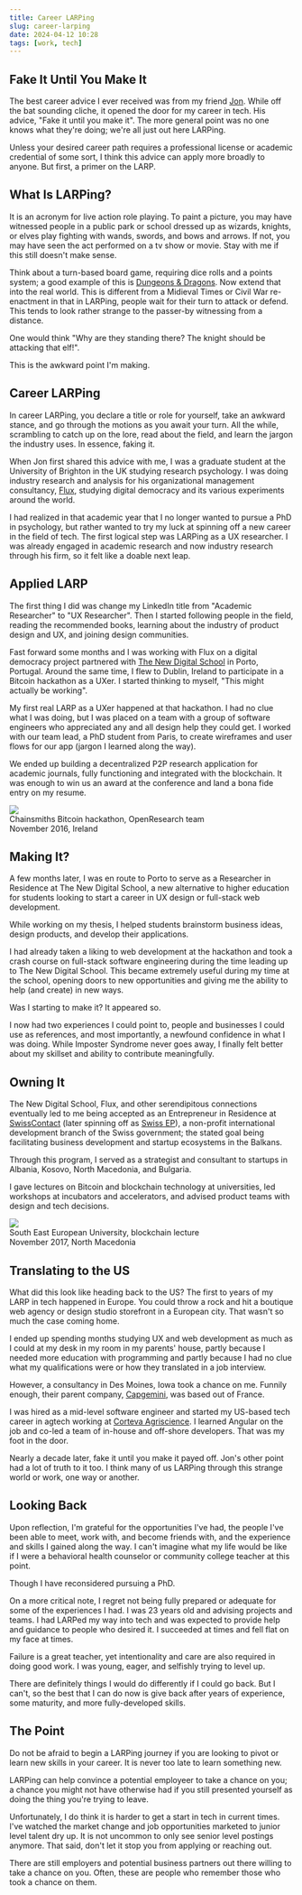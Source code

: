 ```yaml
---
title: Career LARPing
slug: career-larping
date: 2024-04-12 10:28
tags: [work, tech]
---
```


## Fake It Until You Make It

The best career advice I ever received was from my friend [Jon](https://jonbarnes.me). While off the bat sounding cliche, it opened the door for my career in tech. His advice, "Fake it until you make it". The more general point was no one knows what they're doing; we're all just out here LARPing.

Unless your desired career path requires a professional license or academic credential of some sort, I think this advice can apply more broadly to anyone. But first, a primer on the LARP.

## What Is LARPing?

It is an acronym for live action role playing. To paint a picture, you may have witnessed people in a public park or school dressed up as wizards, knights, or elves play fighting with wands, swords, and bows and arrows. If not, you may have seen the act performed on a tv show or movie. Stay with me if this still doesn't make sense.

Think about a turn-based board game, requiring dice rolls and a points system; a good example of this is [Dungeons & Dragons](https://en.wikipedia.org/wiki/Dungeons_%26_Dragons). Now extend that into the real world. This is different from a Midieval Times or Civil War re-enactment in that in LARPing, people wait for their turn to attack or defend. This tends to look rather strange to the passer-by witnessing from a distance.

One would think "Why are they standing there? The knight should be attacking that elf!".

This is the awkward point I'm making.

## Career LARPing

In career LARPing, you declare a title or role for yourself, take an awkward stance, and go through the motions as you await your turn. All the while, scrambling to catch up on the lore, read about the field, and learn the jargon the industry uses. In essence, faking it.

When Jon first shared this advice with me, I was a graduate student at the University of Brighton in the UK studying research psychology. I was doing industry research and analysis for his organizational management consultancy, [Flux](https://flux.am), studying digital democracy and its various experiments around the world.

I had realized in that academic year that I no longer wanted to pursue a PhD in psychology, but rather wanted to try my luck at spinning off a new career in the field of tech. The first logical step was LARPing as a UX researcher. I was already engaged in academic research and now industry research through his firm, so it felt like a doable next leap.

## Applied LARP

The first thing I did was change my LinkedIn title from "Academic Researcher" to "UX Researcher". Then I started following people in the field, reading the recommended books, learning about the industry of product design and UX, and joining design communities.

Fast forward some months and I was working with Flux on a digital democracy project partnered with [The New Digital School](https://thenewdigitalschool.com) in Porto, Portugal. Around the same time, I flew to Dublin, Ireland to participate in a Bitcoin hackathon as a UXer. I started thinking to myself, "This might actually be working".

My first real LARP as a UXer happened at that hackathon. I had no clue what I was doing, but I was placed on a team with a group of software engineers who appreciated any and all design help they could get. I worked with our team lead, a PhD student from Paris, to create wireframes and user flows for our app (jargon I learned along the way).

We ended up building a decentralized P2P research application for academic journals, fully functioning and integrated with the blockchain. It was enough to win us an award at the conference and land a bona fide entry on my resume.

<div>
  <img src='./hackathon.jpeg' className='mb-2 rounded-lg' />
  <div className='text-sm text-muted-foreground'>
    Chainsmiths Bitcoin hackathon, OpenResearch team
  </div>
  <div className='text-sm text-muted-foreground'>November 2016, Ireland</div>
</div>

## Making It?

A few months later, I was en route to Porto to serve as a Researcher in Residence at The New Digital School, a new alternative to higher education for students looking to start a career in UX design or full-stack web development.

While working on my thesis, I helped students brainstorm business ideas, design products, and develop their applications.

I had already taken a liking to web development at the hackathon and took a crash course on full-stack software engineering during the time leading up to The New Digital School. This became extremely useful during my time at the school, opening doors to new opportunities and giving me the ability to help (and create) in new ways.

Was I starting to make it? It appeared so.

I now had two experiences I could point to, people and businesses I could use as references, and most importantly, a newfound confidence in what I was doing. While Imposter Syndrome never goes away, I finally felt better about my skillset and ability to contribute meaningfully.

## Owning It

The New Digital School, Flux, and other serendipitous connections eventually led to me being accepted as an Entrepreneur in Residence at [SwissContact](https://swisscontact.org) (later spinning off as [Swiss EP](https://swissep.org/)), a non-profit international development branch of the Swiss government; the stated goal being facilitating business development and startup ecosystems in the Balkans.

Through this program, I served as a strategist and consultant to startups in Albania, Kosovo, North Macedonia, and Bulgaria.

I gave lectures on Bitcoin and blockchain technology at universities, led workshops at incubators and accelerators, and advised product teams with design and tech decisions.

<div>
  <img src='./lecture.jpeg' className='mb-2 rounded-lg' />
  <div className='text-sm text-muted-foreground'>
    South East European University, blockchain lecture
  </div>
  <div className='text-sm text-muted-foreground'>
    November 2017, North Macedonia
  </div>
</div>

## Translating to the US

What did this look like heading back to the US? The first to years of my LARP in tech happened in Europe. You could throw a rock and hit a boutique web agency or design studio storefront in a European city. That wasn't so much the case coming home.

I ended up spending months studying UX and web development as much as I could at my desk in my room in my parents' house, partly because I needed more education with programming and partly because I had no clue what my qualifications were or how they translated in a job interview.

However, a consultancy in Des Moines, Iowa took a chance on me. Funnily enough, their parent company, [Capgemini](https://www.capgemini.com), was based out of France.

I was hired as a mid-level software engineer and started my US-based tech career in agtech working at [Corteva Agriscience](https://www.corteva.com). I learned Angular on the job and co-led a team of in-house and off-shore developers. That was my foot in the door.

Nearly a decade later, fake it until you make it payed off. Jon's other point had a lot of truth to it too. I think many of us LARPing through this strange world or work, one way or another.

## Looking Back

Upon reflection, I'm grateful for the opportunities I've had, the people I've been able to meet, work with, and become friends with, and the experience and skills I gained along the way. I can't imagine what my life would be like if I were a behavioral health counselor or community college teacher at this point.

Though I have reconsidered pursuing a PhD.

On a more critical note, I regret not being fully prepared or adequate for some of the experiences I had. I was 23 years old and advising projects and teams. I had LARPed my way into tech and was expected to provide help and guidance to people who desired it. I succeeded at times and fell flat on my face at times.

Failure is a great teacher, yet intentionality and care are also required in doing good work. I was young, eager, and selfishly trying to level up.

There are definitely things I would do differently if I could go back. But I can't, so the best that I can do now is give back after years of experience, some maturity, and more fully-developed skills.

## The Point

Do not be afraid to begin a LARPing journey if you are looking to pivot or learn new skills in your career. It is never too late to learn something new.

LARPing can help convince a potential employeer to take a chance on you; a chance you might not have otherwise had if you still presented yourself as doing the thing you're trying to leave.

Unfortunately, I do think it is harder to get a start in tech in current times. I've watched the market change and job opportunities marketed to junior level talent dry up. It is not uncommon to only see senior level postings anymore. That said, don't let it stop you from applying or reaching out.

There are still employers and potential business partners out there willing to take a chance on you. Often, these are people who remember those who took a chance on them.
